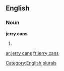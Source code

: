 
==English==

===Noun===
'''jerry cans'''

# {{plural of|jerry can}}

[[Category:English plurals]]

[[ar:jerry cans]]
[[fr:jerry cans]]